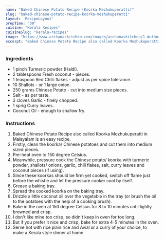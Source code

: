 ---
name: "Baked Chinese Potato Recipe (Koorka Mezhukuperatti)"
slug: "baked-chinese-potato-recipe-koorka-mezhukuperatti"
layout: 'RecipeLayout'
prepTime: "30"
cuisine: "Kerala Recipes"
cuisineSlug: "kerala-recipes"
image: "https://www.archanaskitchen.com/images/archanaskitchen/1-Author/Donna_George/Baked_Chinese_Potato_Baked_Koorka_Mezhukuperatti.jpg"
excerpt: "Baked Chinese Potato Recipe also called Koorka Mezhukuperatti in Malayalam is an easy recipe"
---

### Ingredients

- 1 pinch Turmeric powder (Haldi).
- 2 tablespoons Fresh coconut - pieces.
- 1 teaspoon Red Chilli flakes - adjust as per spice tolerance.
- 10 Shallots - or 1 large onion.
- 250 grams Chinese Potato - cut into medium size pieces.
- Salt - as per taste.
- 3 cloves Garlic - finely chopped.
- 1 sprig Curry leaves.
- Coconut Oil - enough to shallow fry.

### Instructions

1. Baked Chinese Potato Recipe also called Koorka Mezhukuperatti in Malayalam is an easy recipe.
1. Firstly, clean the koorka/ Chinese potatoes and cut them into medium sized pieces.
1. Pre-heat oven to 150 degree Celsius.
1. Meanwhile, pressure cook the Chinese potato/ koorka with turmeric powder, shallots/ onions, garlic, chili flakes, salt, curry leaves and coconut pieces (if using).
1. Since these koorkas should be firm yet cooked, switch off flame just before the whistle and let the pressure cooker cool by itself.
1. Grease a baking tray.
1. Spread the cooked koorka on the baking tray.
1. Drizzle a little coconut oil over the vegetable in the tray (or brush the oil to the potatoes with the help of a cooking brush).
1. Bake in the oven at 150 degree Celsius for 8 to 10 minutes until lightly browned and crisp.
1. I don't like mine too crisp, so didn't keep in oven for too long.
1. But if you prefer it nice and crisp, bake for extra 4-5 minutes in the oven.
1. Serve hot with rice plain rice and Avial or a curry of your choice, to make a Kerala style dinner at home.
